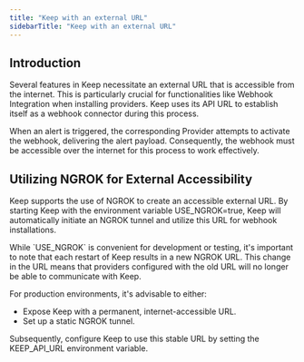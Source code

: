 ```yaml
---
title: "Keep with an external URL"
sidebarTitle: "Keep with an external URL"
---
```


## Introduction
Several features in Keep necessitate an external URL that is accessible from the internet. This is particularly crucial for functionalities like Webhook Integration when installing providers. Keep uses its API URL to establish itself as a webhook connector during this process.

When an alert is triggered, the corresponding Provider attempts to activate the webhook, delivering the alert payload. Consequently, the webhook must be accessible over the internet for this process to work effectively.

## Utilizing NGROK for External Accessibility


Keep supports the use of NGROK to create an accessible external URL. By starting Keep with the environment variable USE_NGROK=true, Keep will automatically initiate an NGROK tunnel and utilize this URL for webhook installations.

<Note>
  While `USE_NGROK` is convenient for development or testing, it's important to note that each restart of Keep results in a new NGROK URL. This change in the URL means that providers configured with the old URL will no longer be able to communicate with Keep.


  For production environments, it's advisable to either:
  - Expose Keep with a permanent, internet-accessible URL.
  - Set up a static NGROK tunnel.

  Subsequently, configure Keep to use this stable URL by setting the KEEP_API_URL environment variable.

</Note>

